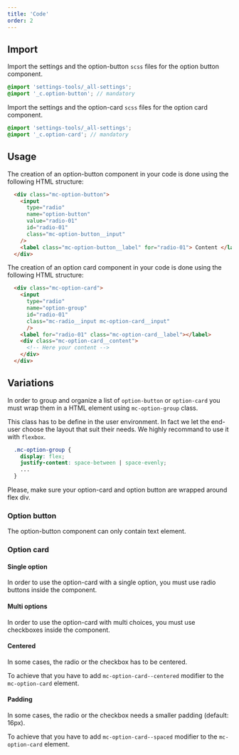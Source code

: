 ```yaml
---
title: 'Code'
order: 2
---
```


## Import

Import the settings and the option-button `scss` files for the option button component.

```scss
@import 'settings-tools/_all-settings';
@import '_c.option-button'; // mandatory
```

Import the settings and the option-card `scss` files for the option card component.

```scss
@import 'settings-tools/_all-settings';
@import '_c.option-card'; // mandatory
```

## Usage

The creation of an option-button component in your code is done using the following HTML structure:

```HTML
  <div class="mc-option-button">
    <input
      type="radio"
      name="option-button"
      value="radio-01"
      id="radio-01"
      class="mc-option-button__input"
    />
    <label class="mc-option-button__label" for="radio-01"> Content </label>
  </div>
```

The creation of an option card component in your code is done using the following HTML structure:

```HTML
  <div class="mc-option-card">
    <input 
      type="radio" 
      name="option-group" 
      id="radio-01" 
      class="mc-radio__input mc-option-card__input" 
      />
    <label for="radio-01" class="mc-option-card__label"></label>
    <div class="mc-option-card__content">
      <!-- Here your content -->
    </div>
  </div>
```

## Variations

In order to group and organize a list of `option-button` or `option-card` you must wrap them in a HTML element using `mc-option-group` class.

This class has to be define in the user environment. In fact we let the end-user choose the layout that suit their needs. 
We highly recommand to use it with `flexbox`. 

```scss
  .mc-option-group {
    display: flex;
    justify-content: space-between | space-evenly;
    ...
  }
```

<Highlight theme="warning" title="Be aware">

Please, make sure your option-card and option button are wrapped around flex div. 

</Highlight>

### Option button

The option-button component can only contain text element.

<Preview path="default" />

### Option card

#### Single option

In order to use the option-card with a single option, you must use radio buttons inside the component.

<Preview path="extended" />

#### Multi options

In order to use the option-card with multi choices, you must use checkboxes inside the component.

<Preview path="checkbox" />

#### Centered

In some cases, the radio or the checkbox has to be centered.

To achieve that you have to add `mc-option-card--centered` modifier to the `mc-option-card` element.

<Preview path="centered" />

#### Padding

In some cases, the radio or the checkbox needs a smaller padding (default: 16px).

To achieve that you have to add `mc-option-card--spaced` modifier to the `mc-option-card` element.

<Preview path="spaced" />
